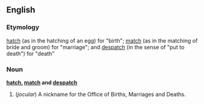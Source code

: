 ==English==
===Etymology===
[[hatch]] (as in the hatching of an egg) for "birth"; [[match]] (as in the matching of bride and groom) for "marriage"; and [[despatch]] (in the sense of "put to death") for "death"

===Noun===
'''[[hatch]], [[match]] and [[despatch]]'''

#(''jocular'') A nickname for the Office of Births, Marriages and Deaths.